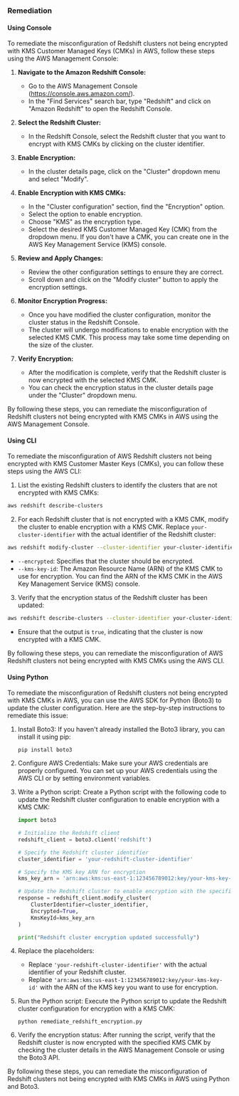 ### Remediation

#### Using Console

To remediate the misconfiguration of Redshift clusters not being encrypted with KMS Customer Managed Keys (CMKs) in AWS, follow these steps using the AWS Management Console:

1. **Navigate to the Amazon Redshift Console:**
   - Go to the AWS Management Console (https://console.aws.amazon.com/).
   - In the "Find Services" search bar, type "Redshift" and click on "Amazon Redshift" to open the Redshift Console.

2. **Select the Redshift Cluster:**
   - In the Redshift Console, select the Redshift cluster that you want to encrypt with KMS CMKs by clicking on the cluster identifier.

3. **Enable Encryption:**
   - In the cluster details page, click on the "Cluster" dropdown menu and select "Modify".

4. **Enable Encryption with KMS CMKs:**
   - In the "Cluster configuration" section, find the "Encryption" option.
   - Select the option to enable encryption.
   - Choose "KMS" as the encryption type.
   - Select the desired KMS Customer Managed Key (CMK) from the dropdown menu. If you don't have a CMK, you can create one in the AWS Key Management Service (KMS) console.

5. **Review and Apply Changes:**
   - Review the other configuration settings to ensure they are correct.
   - Scroll down and click on the "Modify cluster" button to apply the encryption settings.

6. **Monitor Encryption Progress:**
   - Once you have modified the cluster configuration, monitor the cluster status in the Redshift Console.
   - The cluster will undergo modifications to enable encryption with the selected KMS CMK. This process may take some time depending on the size of the cluster.

7. **Verify Encryption:**
   - After the modification is complete, verify that the Redshift cluster is now encrypted with the selected KMS CMK.
   - You can check the encryption status in the cluster details page under the "Cluster" dropdown menu.

By following these steps, you can remediate the misconfiguration of Redshift clusters not being encrypted with KMS CMKs in AWS using the AWS Management Console.

#### Using CLI

To remediate the misconfiguration of AWS Redshift clusters not being encrypted with KMS Customer Master Keys (CMKs), you can follow these steps using the AWS CLI:

1. List the existing Redshift clusters to identify the clusters that are not encrypted with KMS CMKs:
```bash
aws redshift describe-clusters
```

2. For each Redshift cluster that is not encrypted with a KMS CMK, modify the cluster to enable encryption with a KMS CMK. Replace `your-cluster-identifier` with the actual identifier of the Redshift cluster:
```bash
aws redshift modify-cluster --cluster-identifier your-cluster-identifier --encrypted --kms-key-id your-kms-key-id
```
- `--encrypted`: Specifies that the cluster should be encrypted.
- `--kms-key-id`: The Amazon Resource Name (ARN) of the KMS CMK to use for encryption. You can find the ARN of the KMS CMK in the AWS Key Management Service (KMS) console.

3. Verify that the encryption status of the Redshift cluster has been updated:
```bash
aws redshift describe-clusters --cluster-identifier your-cluster-identifier --query "Clusters[0].Encrypted"
```
- Ensure that the output is `true`, indicating that the cluster is now encrypted with a KMS CMK.

By following these steps, you can remediate the misconfiguration of AWS Redshift clusters not being encrypted with KMS CMKs using the AWS CLI.

#### Using Python

To remediate the misconfiguration of Redshift clusters not being encrypted with KMS CMKs in AWS, you can use the AWS SDK for Python (Boto3) to update the cluster configuration. Here are the step-by-step instructions to remediate this issue:

1. Install Boto3: If you haven't already installed the Boto3 library, you can install it using pip:
   ```
   pip install boto3
   ```

2. Configure AWS Credentials: Make sure your AWS credentials are properly configured. You can set up your AWS credentials using the AWS CLI or by setting environment variables.

3. Write a Python script: Create a Python script with the following code to update the Redshift cluster configuration to enable encryption with a KMS CMK:

   ```python
   import boto3

   # Initialize the Redshift client
   redshift_client = boto3.client('redshift')

   # Specify the Redshift cluster identifier
   cluster_identifier = 'your-redshift-cluster-identifier'

   # Specify the KMS key ARN for encryption
   kms_key_arn = 'arn:aws:kms:us-east-1:123456789012:key/your-kms-key-id'

   # Update the Redshift cluster to enable encryption with the specified KMS key
   response = redshift_client.modify_cluster(
       ClusterIdentifier=cluster_identifier,
       Encrypted=True,
       KmsKeyId=kms_key_arn
   )

   print("Redshift cluster encryption updated successfully")
   ```

4. Replace the placeholders:
   - Replace `'your-redshift-cluster-identifier'` with the actual identifier of your Redshift cluster.
   - Replace `'arn:aws:kms:us-east-1:123456789012:key/your-kms-key-id'` with the ARN of the KMS key you want to use for encryption.

5. Run the Python script: Execute the Python script to update the Redshift cluster configuration for encryption with a KMS CMK:
   ```
   python remediate_redshift_encryption.py
   ```

6. Verify the encryption status: After running the script, verify that the Redshift cluster is now encrypted with the specified KMS CMK by checking the cluster details in the AWS Management Console or using the Boto3 API.

By following these steps, you can remediate the misconfiguration of Redshift clusters not being encrypted with KMS CMKs in AWS using Python and Boto3.

